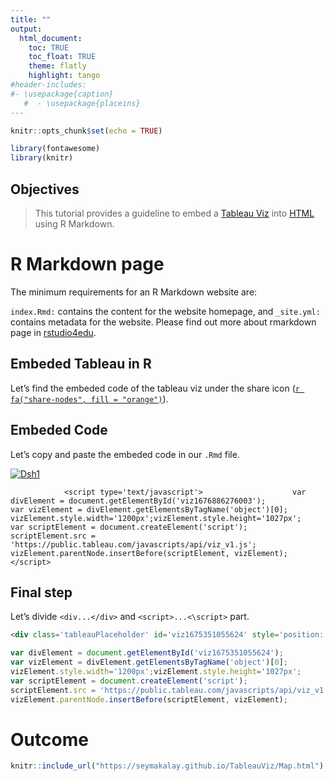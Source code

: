 ```yaml
---
title: ""
output:
  html_document:
    toc: TRUE
    toc_float: TRUE
    theme: flatly
    highlight: tango
#header-includes:
#- \usepackage{caption}  
   #  - \usepackage{placeins}
---
```



<!--\1 
---
title: ""
output:
  html_document:
    theme: flatly
    highlight: tango
    toc: yes
    toc_float: yes
    collapsed: no
    number_sections: no
    toc_depth: 1
  pdf_document:
    toc: yes
    toc_depth: '1'
---


---
title: ""
output:
  html_document:
    toc: TRUE
    toc_float: TRUE
    theme: flatly
    highlight: tango
#header-includes:
#- \usepackage{caption}  
   #  - \usepackage{placeins}
---
\1-->

```r
knitr::opts_chunk$set(echo = TRUE)
```


```r
library(fontawesome)
library(knitr)
```     

<!--\1  <span style="color:red">pomodoro</span> \1-->
<!--\1   \1-->
  
## Objectives


> This tutorial provides a guideline to embed a [Tableau Viz](https://public.tableau.com/app/profile/seyma.kalay/viz/Destination_Map/Dsh1) into [HTML](https://seymakalay.github.io/TableauViz/index.html) using R Markdown.

# R Markdown page

The minimum requirements for an R Markdown website are:

`index.Rmd:` contains the content for the website homepage, and
`_site.yml:` contains metadata for the website. Please find out more about rmarkdown page in [rstudio4edu](https://rstudio4edu.github.io/rstudio4edu-book/).


## Embeded Tableau in R 

<!--\1 ([`r fa("github", fill = "purple")`](https://github.com/seymakalay)) \1-->

Let's find  the embeded code of the tableau viz under  the share icon ([`r fa("share-nodes", fill = "orange")`](https://public.tableau.com/app/profile/seyma.kalay/viz/Destination_Map/Dsh1)).

## Embeded Code


Let's copy and paste the embeded code in our `.Rmd` file.

<div class='tableauPlaceholder' id='viz1676886276003' style='position: relative'><noscript><a href='#'><img alt='Dsh1' src='https:&#47;&#47;public.tableau.com&#47;static&#47;images&#47;De&#47;Destination_Map&#47;Dsh1&#47;1_rss.png' style='border: none' /></a></noscript><object class='tableauViz'  style='display:none;'><param name='host_url' value='https%3A%2F%2Fpublic.tableau.com%2F' /> <param name='embed_code_version' value='3' /> <param name='site_root' value='' /><param name='name' value='Destination_Map&#47;Dsh1' /><param name='tabs' value='no' /><param name='toolbar' value='yes' /><param name='static_image' value='https:&#47;&#47;public.tableau.com&#47;static&#47;images&#47;De&#47;Destination_Map&#47;Dsh1&#47;1.png' /> <param name='animate_transition' value='yes' /><param name='display_static_image' value='yes' /><param name='display_spinner' value='yes' /><param name='display_overlay' value='yes' /><param name='display_count' value='yes' /><param name='language' value='en-US' /></object></div>                <script type='text/javascript'>                    var divElement = document.getElementById('viz1676886276003');                    var vizElement = divElement.getElementsByTagName('object')[0];                    vizElement.style.width='1200px';vizElement.style.height='1027px';                    var scriptElement = document.createElement('script');                    scriptElement.src = 'https://public.tableau.com/javascripts/api/viz_v1.js';                    vizElement.parentNode.insertBefore(scriptElement, vizElement);                </script>



## Final step 


Let's divide `<div...</div>` and `<script>...<\script>` part.

```html
<div class='tableauPlaceholder' id='viz1675351055624' style='position: relative'><noscript><a href='#'><img alt='Dsh1 ' src='https:&#47;&#47;public.tableau.com&#47;static&#47;images&#47;De&#47;Destination_Map&#47;Dsh1&#47;1_rss.png' style='border: none' /></a></noscript><object class='tableauViz'  style='display:none;'><param name='host_url' value='https%3A%2F%2Fpublic.tableau.com%2F' /> <param name='embed_code_version' value='3' /> <param name='site_root' value='' /><param name='name' value='Destination_Map&#47;Dsh1' /><param name='tabs' value='no' /><param name='toolbar' value='yes' /><param name='static_image' value='https:&#47;&#47;public.tableau.com&#47;static&#47;images&#47;De&#47;Destination_Map&#47;Dsh1&#47;1.png' /> <param name='animate_transition' value='yes' /><param name='display_static_image' value='yes' /><param name='display_spinner' value='yes' /><param name='display_overlay' value='yes' /><param name='display_count' value='yes' /><param name='language' value='en-US' /></object></div>    
```

                 
        
```js

var divElement = document.getElementById('viz1675351055624');                    
var vizElement = divElement.getElementsByTagName('object')[0];                    
vizElement.style.width='1200px';vizElement.style.height='1027px';                    
var scriptElement = document.createElement('script');                    
scriptElement.src = 'https://public.tableau.com/javascripts/api/viz_v1.js';                    
vizElement.parentNode.insertBefore(scriptElement, vizElement);                
``` 



# Outcome


```r
knitr::include_url("https://seymakalay.github.io/TableauViz/Map.html")
```

<!-- out.width='800px', out.lenght='800px', \1-->


<!--\1  
```r
knitr::include_url("https://seymakalay.github.io/TableauViz/Map.html")
```
\1-->
                
      




